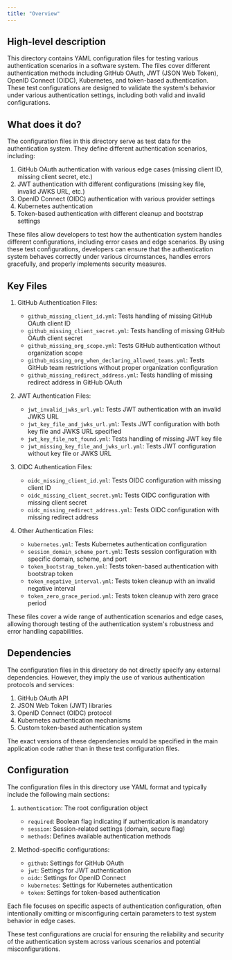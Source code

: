 ```yaml
---
title: "Overview"
---
```


## High-level description
This directory contains YAML configuration files for testing various authentication scenarios in a software system. The files cover different authentication methods including GitHub OAuth, JWT (JSON Web Token), OpenID Connect (OIDC), Kubernetes, and token-based authentication. These test configurations are designed to validate the system's behavior under various authentication settings, including both valid and invalid configurations.

## What does it do?
The configuration files in this directory serve as test data for the authentication system. They define different authentication scenarios, including:

1. GitHub OAuth authentication with various edge cases (missing client ID, missing client secret, etc.)
2. JWT authentication with different configurations (missing key file, invalid JWKS URL, etc.)
3. OpenID Connect (OIDC) authentication with various provider settings
4. Kubernetes authentication
5. Token-based authentication with different cleanup and bootstrap settings

These files allow developers to test how the authentication system handles different configurations, including error cases and edge scenarios. By using these test configurations, developers can ensure that the authentication system behaves correctly under various circumstances, handles errors gracefully, and properly implements security measures.

## Key Files

1. GitHub Authentication Files:
   - `github_missing_client_id.yml`: Tests handling of missing GitHub OAuth client ID
   - `github_missing_client_secret.yml`: Tests handling of missing GitHub OAuth client secret
   - `github_missing_org_scope.yml`: Tests GitHub authentication without organization scope
   - `github_missing_org_when_declaring_allowed_teams.yml`: Tests GitHub team restrictions without proper organization configuration
   - `github_missing_redirect_address.yml`: Tests handling of missing redirect address in GitHub OAuth

2. JWT Authentication Files:
   - `jwt_invalid_jwks_url.yml`: Tests JWT authentication with an invalid JWKS URL
   - `jwt_key_file_and_jwks_url.yml`: Tests JWT configuration with both key file and JWKS URL specified
   - `jwt_key_file_not_found.yml`: Tests handling of missing JWT key file
   - `jwt_missing_key_file_and_jwks_url.yml`: Tests JWT configuration without key file or JWKS URL

3. OIDC Authentication Files:
   - `oidc_missing_client_id.yml`: Tests OIDC configuration with missing client ID
   - `oidc_missing_client_secret.yml`: Tests OIDC configuration with missing client secret
   - `oidc_missing_redirect_address.yml`: Tests OIDC configuration with missing redirect address

4. Other Authentication Files:
   - `kubernetes.yml`: Tests Kubernetes authentication configuration
   - `session_domain_scheme_port.yml`: Tests session configuration with specific domain, scheme, and port
   - `token_bootstrap_token.yml`: Tests token-based authentication with bootstrap token
   - `token_negative_interval.yml`: Tests token cleanup with an invalid negative interval
   - `token_zero_grace_period.yml`: Tests token cleanup with zero grace period

These files cover a wide range of authentication scenarios and edge cases, allowing thorough testing of the authentication system's robustness and error handling capabilities.

## Dependencies
The configuration files in this directory do not directly specify any external dependencies. However, they imply the use of various authentication protocols and services:

1. GitHub OAuth API
2. JSON Web Token (JWT) libraries
3. OpenID Connect (OIDC) protocol
4. Kubernetes authentication mechanisms
5. Custom token-based authentication system

The exact versions of these dependencies would be specified in the main application code rather than in these test configuration files.

## Configuration
The configuration files in this directory use YAML format and typically include the following main sections:

1. `authentication`: The root configuration object
   - `required`: Boolean flag indicating if authentication is mandatory
   - `session`: Session-related settings (domain, secure flag)
   - `methods`: Defines available authentication methods

2. Method-specific configurations:
   - `github`: Settings for GitHub OAuth
   - `jwt`: Settings for JWT authentication
   - `oidc`: Settings for OpenID Connect
   - `kubernetes`: Settings for Kubernetes authentication
   - `token`: Settings for token-based authentication

Each file focuses on specific aspects of authentication configuration, often intentionally omitting or misconfiguring certain parameters to test system behavior in edge cases.

These test configurations are crucial for ensuring the reliability and security of the authentication system across various scenarios and potential misconfigurations.